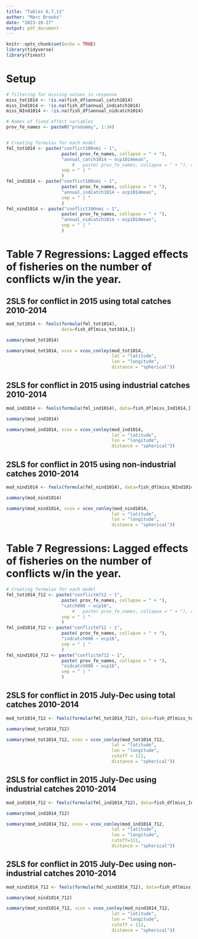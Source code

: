 ```yaml
---
title: "Tables 6,7,11"
author: "Marc Brooks"
date: "2023-10-27"
output: pdf_document
---
```


```r
knitr::opts_chunk$set(echo = TRUE)
library(tidyverse)
library(fixest)
```


#  Setup
```r
# filtering for missing values in response 
miss_tot1014 <- !is.na(fish_df$annual_catch1014)
miss_Ind1014 <- !is.na(fish_df$annual_indcatch1014)
miss_NInd1014 <- !is.na(fish_df$annual_nidcatch1014)

# Names of fixed effect variables 
prov_fe_names <- paste0("prodummy", 1:34)


# Creating formulas for each model 
fml_tot1014 <- paste("conflict100nmi ~ 1",
                     paste( prov_fe_names, collapse = " + "),
                     "annual_catch1014 ~ ocp1014mean",
                         #   paste( prov_fe_names, collapse = " + "), collapse = " + "),
                     sep = " | "
                     )
fml_ind1014 <- paste("conflict100nmi ~ 1",
                     paste( prov_fe_names, collapse = " + "),
                     "annual_indcatch1014 ~ ocp1014mean",
                     sep = " | "
                     )
fml_nind1014 <- paste("conflict100nmi ~ 1",
                     paste( prov_fe_names, collapse = " + "),
                     "annual_nidcatch1014 ~ ocp1014mean",
                     sep = " | "
                     )
```


# Table 7 Regressions: Lagged effects of fisheries on the number of conflicts w/in the year.

## 2SLS for conflict in 2015 using total catches 2010-2014
```r
mod_tot1014 <- feols(formula(fml_tot1014),
                     data=fish_df[miss_tot1014,])
```


```r
summary(mod_tot1014)
```

```r
summary(mod_tot1014, vcov = vcov_conley(mod_tot1014, 
                                        lat = "latitude", 
                                        lon = "longitude", 
                                        distance = "spherical"))
```

## 2SLS for conflict in 2015 using industrial catches 2010-2014
```r
mod_ind1014 <- feols(formula(fml_ind1014), data=fish_df[miss_Ind1014,])
```


```r
summary(mod_ind1014)
```

```r
summary(mod_ind1014, vcov = vcov_conley(mod_ind1014, 
                                        lat = "latitude", 
                                        lon = "longitude", 
                                        distance = "spherical"))
```

## 2SLS for conflict in 2015 using non-industrial catches 2010-2014
```r
mod_nind1014 <- feols(formula(fml_nind1014), data=fish_df[miss_NInd1014,])
```


```r
summary(mod_nind1014)
```

```r
summary(mod_nind1014, vcov = vcov_conley(mod_nind1014, 
                                        lat = "latitude", 
                                        lon = "longitude", 
                                        distance = "spherical"))
```



# Table 7 Regressions: Lagged effects of fisheries on the number of conflicts w/in the year.

```r
# Creating formulas for each model 
fml_tot1014_712 <- paste("conflictm712 ~ 1",
                     paste( prov_fe_names, collapse = " + "),
                     "catch000 ~ ocp16",
                         #   paste( prov_fe_names, collapse = " + "), collapse = " + "),
                     sep = " | "
                     )
fml_ind1014_712 <- paste("conflictm712 ~ 1",
                     paste( prov_fe_names, collapse = " + "),
                     "indcatch000 ~ ocp16",
                     sep = " | "
                     )
fml_nind1014_712 <- paste("conflictm712 ~ 1",
                     paste( prov_fe_names, collapse = " + "),
                     "nidcatch000 ~ ocp16",
                     sep = " | "
                     )
```


## 2SLS for conflict in 2015 July-Dec using total catches 2010-2014
```r
mod_tot1014_712 <- feols(formula(fml_tot1014_712), data=fish_df[miss_tot1014,])
```


```r
summary(mod_tot1014_712)
```

```r
summary(mod_tot1014_712, vcov = vcov_conley(mod_tot1014_712, 
                                        lat = "latitude", 
                                        lon = "longitude",
                                        cutoff = 111,
                                        distance = "spherical"))
```

## 2SLS for conflict in 2015 July-Dec using industrial catches 2010-2014
```r
mod_ind1014_712 <- feols(formula(fml_ind1014_712), data=fish_df[miss_Ind1014,])
```


```r
summary(mod_ind1014_712)
```

```r
summary(mod_ind1014_712, vcov = vcov_conley(mod_ind1014_712, 
                                        lat = "latitude", 
                                        lon = "longitude", 
                                        cutoff=111,
                                        distance = "spherical"))
```

## 2SLS for conflict in 2015 July-Dec using non-industrial catches 2010-2014
```r
mod_nind1014_712 <- feols(formula(fml_nind1014_712), data=fish_df[miss_NInd1014,])
```


```r
summary(mod_nind1014_712)
```

```r
summary(mod_nind1014_712, vcov = vcov_conley(mod_nind1014_712, 
                                        lat = "latitude", 
                                        lon = "longitude", 
                                        cutoff = 111,
                                        distance = "spherical"))
```
